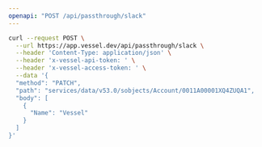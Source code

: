 ```yaml
---
openapi: "POST /api/passthrough/slack"
---
```


<RequestExample>

```bash Request
curl --request POST \
  --url https://app.vessel.dev/api/passthrough/slack \
  --header 'Content-Type: application/json' \
  --header 'x-vessel-api-token: ' \
  --header 'x-vessel-access-token: ' \
  --data '{
  "method": "PATCH",
  "path": "services/data/v53.0/sobjects/Account/0011A00001XQ4ZUQA1",
  "body": [
    {
      "Name": "Vessel"
    }
  ]
}'
```

</RequestExample>
